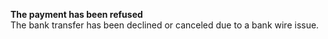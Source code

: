   
<Card title="101110" href="/errors/codes/101110">  

 **The payment has been refused**  
 The bank transfer has been declined or canceled due to a bank wire issue.  

</Card>